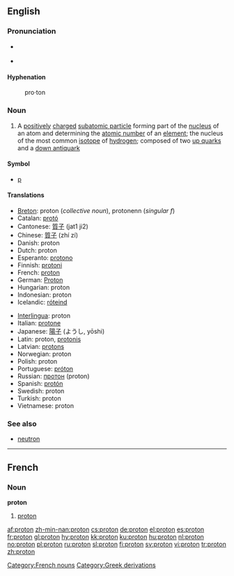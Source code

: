 {{wikipedia}}
==English==

===Pronunciation===
*{{italbrac|[[RP]]}} {{IPA|/ˈprəʊ.tɒn/}}
*{{italbrac|US}} {{IPA|/ˈproʊ.tɑːn/}}

====Hyphenation====
{{rfc-header|Hyphenation}}
:pro&middot;ton

===Noun===
{{en-noun}}

# {{particles}} A [[positively]] [[charge]]d [[subatomic particle]] forming part of the [[nucleus]] of an atom and determining the [[atomic number]] of an [[element]]; the nucleus of the most common [[isotope]] of [[hydrogen]]; composed of two [[up quark]]s and a [[down antiquark]]

====Symbol====
*[[p]]

====Translations====
{{trans-top|positively charged nucleon}}
*[[Breton]]: proton (''collective noun''), protonenn (''singular f'')
*Catalan: [[protó]]
*Cantonese: [[質子]] (jat1 ji2)
*Chinese: [[質子]] (zhí zí)
*Danish: proton
*Dutch: proton {{n}}
*Esperanto: [[protono]]
*Finnish: [[protoni#Finnish|protoni]]
*French: [[#French|proton]] {{m}}
*German: [[Proton]] {{n}}
*Hungarian: proton
*Indonesian: proton
*Icelandic: [[róteind]] {{f}}
{{trans-mid}}
*[[Interlingua]]: proton
*Italian: [[protone]]
*Japanese: [[陽子]] (ようし, yōshi)
*Latin: proton, [[protonis]]
*Latvian: [[protons]] {{m}}
*Norwegian: proton
*Polish: proton {{m}}
*Portuguese: [[próton]] {{m}}
*Russian: [[протон]] (proton)
*Spanish: [[protón]]
*Swedish: proton {{c}}
*Turkish: proton
*Vietnamese: proton
{{trans-bottom}}

===See also===
*[[neutron]]

----

==French==

===Noun===
'''proton''' {{m}}

# [[#English|proton]]

[[Category:French nouns]]
[[Category:Greek derivations]]

[[af:proton]]
[[zh-min-nan:proton]]
[[cs:proton]]
[[de:proton]]
[[el:proton]]
[[es:proton]]
[[fr:proton]]
[[gl:proton]]
[[hy:proton]]
[[kk:proton]]
[[ku:proton]]
[[hu:proton]]
[[nl:proton]]
[[no:proton]]
[[pl:proton]]
[[ru:proton]]
[[sl:proton]]
[[fi:proton]]
[[sv:proton]]
[[vi:proton]]
[[tr:proton]]
[[zh:proton]]